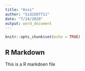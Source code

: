 ```yaml
---
title: "Assi"
author: "Sid1507711"
date: "7/24/2020"
output: word_document
---
```


```r
knitr::opts_chunk$set(echo = TRUE)
```

## R Markdown

This is a R markdoen file